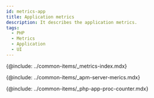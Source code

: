 ```yaml
---
id: metrics-app
title: Application metrics
description: It describes the application metrics.
tags:
  - PHP
  - Metrics
  - Application
  - UI
---
```



{@include: ../common-items/_metrics-index.mdx}  

{@include: ../common-items/_apm-server-merics.mdx}

{@include: ../common-items/_php-app-proc-counter.mdx} 
